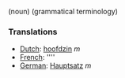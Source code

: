 (noun) (grammatical terminology)

===Translations===
*[[Dutch]]: [[hoofdzin]] ''m''
*[[French]]: [[]] ''''
*[[German]]: [[Hauptsatz]] ''m''